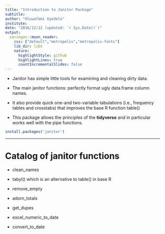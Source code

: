 ```yaml
---
title: "Introduction to Janitor Package"
subtitle: 
author: "Oluwafemi Oyedele"
institute: 
date: "2016/12/12 (updated: `r Sys.Date()`)"
output:
  xaringan::moon_reader:
    css: ["default","metropolis","metropolis-fonts"]
    lib_dir: libs
    nature:
      highlightStyle: github
      highlightLines: true
      countIncrementalSlides: false
---
```


- Janitor has simple little tools for examining and cleaning dirty data.

- The main janitor functions: perfectly format ugly data.frame column names.

- It also provide quick one-and two-variable tabulations (i.e., frequency tables and crosstabs) that improves the base R function table()

- This package allows the principles of the **tidyverse** and in particular works well with the pipe functions.

```r
install.packages('janitor')
```
---
# Catalog of janitor functions

- clean_names

- tabyl() which is an alternative to table() in base R 

- remove_empty

- adorn_totals

- get_dupes


- excel_numeric_to_date

- convert_to_date